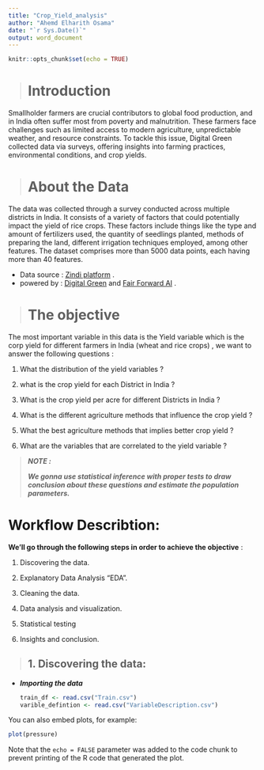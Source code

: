 ```yaml
---
title: "Crop_Yield_analysis"
author: "Ahemd Elharith Osama"
date: "`r Sys.Date()`"
output: word_document
---
```


```r
knitr::opts_chunk$set(echo = TRUE)
```

> # Introduction 

Smallholder farmers are crucial contributors to global food production, and in India often suffer most from poverty and malnutrition. These farmers face challenges such as limited access to modern agriculture, unpredictable weather, and resource constraints. To tackle this issue, Digital Green collected data via surveys, offering insights into farming practices, environmental conditions, and crop yields.

> # About the Data 

The data was collected through a survey conducted across multiple districts in India. It consists of a variety of factors that could potentially impact the yield of rice crops. These factors include things like the type and amount of fertilizers used, the quantity of seedlings planted, methods of preparing the land, different irrigation techniques employed, among other features. The dataset comprises more than 5000 data points, each having more than 40 features.

-   Data source : [Zindi platform](https://zindi.africa/competitions/digital-green-crop-yield-estimate-challenge/data) .
-   powered by : [Digital Green](https://www.digitalgreen.org/) and [Fair Forward AI](https://www.bmz-digital.global/en/overview-of-initiatives/fair-forward/) .

> # The objective 

The most important variable in this data is the Yield variable which is the corp yield for different farmers in India (wheat and rice crops) , we want to answer the following questions :

1.  What the distribution of the yield variables ?

2.  what is the crop yield for each District in India ?

3.  What is the crop yield per acre for different Districts in India ?

4.  What is the different agriculture methods that influence the crop yield ?

5.   What the best agriculture methods that implies better crop yield ?

6.  What are the variables that are correlated to the yield variable ?

> ***NOTE :***
>
> ***We gonna use statistical inference with proper tests to draw conclusion about these questions and estimate the population parameters.***

# Workflow Describtion:

**We'll go through the following steps in order to achieve the objective** :

1.  Discovering the data.

2.  Explanatory Data Analysis "EDA".

3.  Cleaning the data.

4.  Data analysis and visualization.

5.  Statistical testing

6.  Insights and conclusion.

> ## 1. Discovering the data:

-   ***Importing the data***

    ```r
    train_df <- read.csv("Train.csv")
    varible_defintion <- read.csv("VariableDescription.csv")
    ```

You can also embed plots, for example:

```r
plot(pressure)
```

Note that the `echo = FALSE` parameter was added to the code chunk to prevent printing of the R code that generated the plot.
